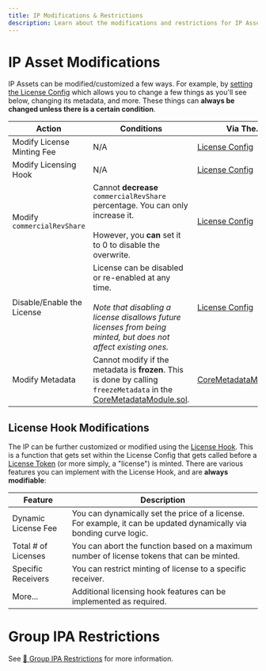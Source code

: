 ```yaml
---
title: IP Modifications & Restrictions
description: Learn about the modifications and restrictions for IP Assets
---
```


# IP Asset Modifications

IP Assets can be modified/customized a few ways. For example, by [setting the License Config](/concepts/licensing-module/license-config-hook) which allows you to change a few things as you'll see below, changing its metadata, and more. These things can **always be changed unless there is a certain condition**.

| Action | Conditions | Via The... |
| ------ | ---------- | ---------- |
| Modify License Minting Fee | N/A | [License Config](/concepts/licensing-module/license-config-hook) |
| Modify Licensing Hook | N/A | [License Config](/concepts/licensing-module/license-config-hook) |
| Modify `commercialRevShare` | Cannot **decrease** `commercialRevShare` percentage. You can only increase it.<br/><br/>However, you **can** set it to 0 to disable the overwrite. | [License Config](/concepts/licensing-module/license-config-hook) |
| Disable/Enable the License | License can be disabled or re-enabled at any time.<br/><br/>*Note that disabling a license disallows future licenses from being minted, but does not affect existing ones.* | [License Config](/concepts/licensing-module/license-config-hook) |
| Modify Metadata | Cannot modify if the metadata is **frozen**. This is done by calling `freezeMetadata` in the [CoreMetadataModule.sol](https://github.com/storyprotocol/protocol-core-v1/blob/main/contracts/modules/metadata/CoreMetadataModule.sol). | [CoreMetadataModule.sol](https://github.com/storyprotocol/protocol-core-v1/blob/main/contracts/modules/metadata/CoreMetadataModule.sol) |

## License Hook Modifications

The IP can be further customized or modified using the [License Hook](https://docs.story.foundation/docs/license-config-hook#licensing-hook). This is a function that gets set within the License Config that gets called before a [License Token](/concepts/licensing-module/license-token) (or more simply, a "license") is minted. There are various features you can implement with the License Hook, and are **always modifiable**:

| Feature | Description |
| ------- | ----------- |
| Dynamic License Fee | You can dynamically set the price of a license. For example, it can be updated dynamically via bonding curve logic. |
| Total # of Licenses | You can abort the function based on a maximum number of license tokens that can be minted. |
| Specific Receivers | You can restrict minting of license to a specific receiver. |
| More... | Additional licensing hook features can be implemented as required. |

# Group IPA Restrictions

See [👥 Group IPA Restrictions](https://docs.story.foundation/docs/grouping-module#group-restrictions) for more information.
